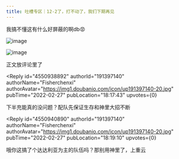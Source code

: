 ```yaml
---
title: 吐槽专区｜12-2了，打不动了，我们下期再见
---
```



<Forum groupName="原神" groupUrl="https://www.douban.com/group/genshin/" archivedAt="2025-05-16T16:44:07.974Z">
  <Post
    id="261121276"
    title="吐槽专区｜12-2了，打不动了，我们下期再见"
    url="https://www.douban.com/group/topic/261121276/?_spm_id=NjkzNTQwNzA"
    pubTime="2022-02-28"
    highlightUserId="191397140"
  >
我搞不懂这有什么好屏蔽的啊db😡

![image](https://img9.doubanio.com/view/group_topic/l/public/p531371636.webp)

![image](https://img3.doubanio.com/view/group_topic/l/public/p531371637.webp)

正文放评论里了

<Reply
  id="4550938892"
  authorId="191397140"
  authorName="Fisherchenxi"
  authorAvatar="https://img1.doubanio.com/icon/up191397140-20.jpg"
  pubTime="2022-02-27"
  pubLocation="18:17:43"
  upvotes={0}
>
下半充能真的没问题？配队先保证生存和神里大招不断
</Reply>

<Reply
  id="4550940890"
  authorId="191397140"
  authorName="Fisherchenxi"
  authorAvatar="https://img1.doubanio.com/icon/up191397140-20.jpg"
  pubTime="2022-02-27"
  pubLocation="18:19:10"
  upvotes={0}
>
哦你这搞了个达达利亚为主的队伍吗？那别用神里了，上重云
</Reply>
  </Post>
</Forum>
